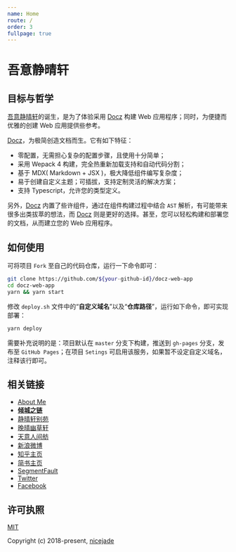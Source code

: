 ```yaml
---
name: Home
route: /
order: 3
fullpage: true
---
```


# 吾意静晴轩

## 目标与哲学

[吾意静晴轩](https://docz.lovejade.cn)的诞生，是为了体验采用 [Docz](https://www.docz.site/) 构建 Web 应用程序；同时，为便捷而优雅的创建 Web 应用提供些参考。

[Docz](https://www.docz.site/)，为极简创造文档而生。它有如下特征：
- 零配置，无需担心复杂的配置步骤，且使用十分简单；
- 采用 Wepack 4 构建，完全热重新加载支持和自动代码分割；
- 基于 MDX( Markdown + JSX )，极大降低组件编写复杂度；
- 易于创建自定义主题；可插拔，支持定制灵活的解决方案；
- 支持 Typescript，允许您的类型定义。

另外，[Docz](https://www.docz.site/) 内置了些许组件，通过在组件构建过程中结合 `AST` 解析，有可能带来很多出类拔萃的想法，而 [Docz](https://www.docz.site/) 则是更好的选择。甚至，您可以轻松构建和部署您的文档，从而建立您的 Web 应用程序。

## 如何使用

可将项目 `Fork` 至自己的代码仓库，运行一下命令即可：

```bash
git clone https://github.com/${your-github-id}/docz-web-app
cd docz-web-app
yarn && yarn start
```

修改 `deploy.sh` 文件中的“**自定义域名**”以及“**仓库路径**”，运行如下命令，即可实现部署：

```bash
yarn deploy
```

需要补充说明的是：项目默认在 `master` 分支下构建，推送到 `gh-pages` 分支，发布至 `GitHub Pages`；在项目 `Setings` 可启用该服务，如果暂不设定自定义域名，注释该行即可。

## 相关链接

- [About Me](https://about.me/nicejade)
- [**倾城之链**](https://nicelinks.site?from=github)
- [静晴轩别苑](https://nice.lovejade.cn/?from=github)
- [晚晴幽草轩](https://jeffjade.com/nicelinks)
- [天意人间舫](https://blog.lovejade.cn/?from=github)
- [新浪微博](https://weibo.com/jeffjade)
- [知乎主页](https://www.zhihu.com/people/yang-qiong-pu/)
- [简书主页](https://www.jianshu.com/u/9aae3d8f4c3d)
- [SegmentFault](https://segmentfault.com/u/jeffjade)
- [Twitter](https://twitter.com/jeffjade2)
- [Facebook](https://www.facebook.com/yang.gang.jade)

## 许可执照

[MIT](http://opensource.org/licenses/MIT)

Copyright (c) 2018-present, [nicejade](https://about.me/nicejade)

